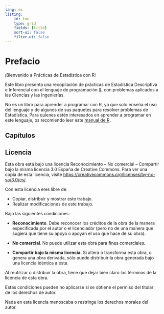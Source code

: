 ```yaml
---
lang: es
listing: 
    id: toc
    type: grid
    fields: [title]
    sort-ui: false
    filter-ui: false
---
```


# Prefacio {.unnumbered}

¡Bienvenido a Prácticas de Estadística con R!

Este libro presenta una recopilación de prácticas de Estadística Descriptiva e Inferencial con el lenguaje de programación [R](https://www.r-project.org/), con problemas aplicados a las Ciencias y las Ingenierías.

No es un libro para aprender a programar con R, ya que solo enseña el uso del lenguaje y de algunos de sus paquetes para resolver problemas de Estadística. Para quienes estén interesados en aprender a programar en este lenguaje, os recomiendo leer este [manual de R](https://aprendeconalf.es/manual-r/).

## Capítulos

::: {#toc}
:::

## Licencia

Esta obra está bajo una licencia Reconocimiento – No comercial – Compartir bajo la misma licencia 3.0 España de Creative Commons. Para ver una copia de esta licencia, visite [https://creativecommons.org/licenses/by-nc-sa/3.0/es/](https://creativecommons.org/licenses/by-nc-sa/3.0/es/).

Con esta licencia eres libre de:

- Copiar, distribuir y mostrar este trabajo.
- Realizar modificaciones de este trabajo.

Bajo las siguientes condiciones:

- **Reconocimiento**. Debe reconocer los créditos de la obra de la manera especificada por el autor o el licenciador (pero no de una manera que sugiera que tiene su apoyo o apoyan el uso que hace de su obra).

- **No comercial**. No puede utilizar esta obra para fines comerciales.

- **Compartir bajo la misma licencia**. Si altera o transforma esta obra, o genera una obra derivada, sólo puede distribuir la obra generada bajo una licencia idéntica a ésta.

Al reutilizar o distribuir la obra, tiene que dejar bien claro los términos de la licencia de esta obra.

Estas condiciones pueden no aplicarse si se obtiene el permiso del titular de los derechos de autor.

Nada en esta licencia menoscaba o restringe los derechos morales del autor.